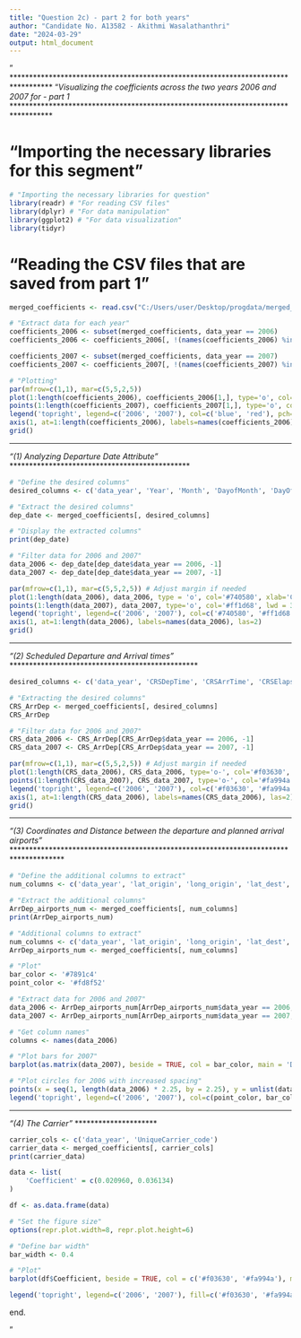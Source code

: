 ---
title: "Question 2c) - part 2 for both years"
author: "Candidate No. A13582 - Akithmi Wasalathanthri"
date: "2024-03-29"
output: html_document
---
"
**********************************************************************************
"*Visualizing the coefficients across the two years 2006 and 2007 for - part 1*
**********************************************************************************

# "Importing the necessary libraries for this segment"
```{r}
# "Importing the necessary libraries for question"
library(readr) # "For reading CSV files"
library(dplyr) # "For data manipulation"
library(ggplot2) # "For data visualization"
library(tidyr)

```

# "Reading the CSV files that are saved from part 1"
```{r}
merged_coefficients <- read.csv("C:/Users/user/Desktop/progdata/merged_coefficients.csv")
```

```{r}

# "Extract data for each year"
coefficients_2006 <- subset(merged_coefficients, data_year == 2006)
coefficients_2006 <- coefficients_2006[, !(names(coefficients_2006) %in% "data_year")]

coefficients_2007 <- subset(merged_coefficients, data_year == 2007)
coefficients_2007 <- coefficients_2007[, !(names(coefficients_2007) %in% "data_year")]

# "Plotting"
par(mfrow=c(1,1), mar=c(5,5,2,5)) 
plot(1:length(coefficients_2006), coefficients_2006[1,], type='o', col='blue', xlab='Features', ylab='Coefficients', main='Coefficients Comparison for 2006 and 2007')
points(1:length(coefficients_2007), coefficients_2007[1,], type='o', col='red')
legend('topright', legend=c('2006', '2007'), col=c('blue', 'red'), pch=1)
axis(1, at=1:length(coefficients_2006), labels=names(coefficients_2006), las=2)
grid()

```

**********************************************
*"(1) Analyzing Departure Date Attribute"*
**********************************************

```{r}
# "Define the desired columns"
desired_columns <- c('data_year', 'Year', 'Month', 'DayofMonth', 'DayOfWeek', 'DepTime')

# "Extract the desired columns"
dep_date <- merged_coefficients[, desired_columns]

# "Display the extracted columns"
print(dep_date)
```

```{r, fig.height= 6}
# "Filter data for 2006 and 2007"
data_2006 <- dep_date[dep_date$data_year == 2006, -1]
data_2007 <- dep_date[dep_date$data_year == 2007, -1]

par(mfrow=c(1,1), mar=c(5,5,2,5)) # Adjust margin if needed
plot(1:length(data_2006), data_2006, type = 'o', col='#740580', xlab='Coefficients', ylab='Coefficient Values', main='Coefficients for 2006 and 2007', lwd = 3)
points(1:length(data_2007), data_2007, type='o', col='#ff1d68', lwd = 3)
legend('topright', legend=c('2006', '2007'), col=c('#740580', '#ff1d68'), pch=1)
axis(1, at=1:length(data_2006), labels=names(data_2006), las=2)
grid()
```

************************************************
*"(2) Scheduled Departure and Arrival times"*
************************************************

```{r}
desired_columns <- c('data_year', 'CRSDepTime', 'CRSArrTime', 'CRSElapsedTime', 'DepDelay', 'NASDelay', 'LateAircraftDelay', 'WeatherDelay', 'SecurityDelay', 'CarrierDelay')

# "Extracting the desired columns"
CRS_ArrDep <- merged_coefficients[, desired_columns]
CRS_ArrDep
```

```{r, echo=FALSE, fig.width=12, fig.height=6}
# "Filter data for 2006 and 2007"
CRS_data_2006 <- CRS_ArrDep[CRS_ArrDep$data_year == 2006, -1]
CRS_data_2007 <- CRS_ArrDep[CRS_ArrDep$data_year == 2007, -1]

par(mfrow=c(1,1), mar=c(5,5,2,5)) # Adjust margin if needed
plot(1:length(CRS_data_2006), CRS_data_2006, type='o-', col='#f03630', xlab='Coefficients', ylab='Coefficient Values', main='Coefficients for 2006 and 2007', lwd = 3)
points(1:length(CRS_data_2007), CRS_data_2007, type='o-', col='#fa994a', lwd = 3)
legend('topright', legend=c('2006', '2007'), col=c('#f03630', '#fa994a'), pch=1)
axis(1, at=1:length(CRS_data_2006), labels=names(CRS_data_2006), las=2)
grid()

```

*************************************************************************************
*"(3) Coordinates and Distance between the departure and planned arrival airports"*
*************************************************************************************

```{r}
# "Define the additional columns to extract"
num_columns <- c('data_year', 'lat_origin', 'long_origin', 'lat_dest', 'long_dest', 'country_origin', 'country_dest', 'state_dest', 'iata_origin', 'iata_dest')

# "Extract the additional columns"
ArrDep_airports_num <- merged_coefficients[, num_columns]
print(ArrDep_airports_num)
```

```{r , echo=FALSE, fig.width=12, fig.height=6}


# "Additional columns to extract"
num_columns <- c('data_year', 'lat_origin', 'long_origin', 'lat_dest', 'long_dest', 'country_origin', 'country_dest', 'state_dest', 'iata_origin', 'iata_dest')
ArrDep_airports_num <- merged_coefficients[, num_columns]

# "Plot"
bar_color <- '#7891c4'
point_color <- '#fd8f52'

# "Extract data for 2006 and 2007"
data_2006 <- ArrDep_airports_num[ArrDep_airports_num$data_year == 2006, -1]
data_2007 <- ArrDep_airports_num[ArrDep_airports_num$data_year == 2007, -1]

# "Get column names"
columns <- names(data_2006)

# "Plot bars for 2007"
barplot(as.matrix(data_2007), beside = TRUE, col = bar_color, main = 'Dataset Visualization', names.arg = columns, ylim = range(c(data_2006, data_2007)))

# "Plot circles for 2006 with increased spacing"
points(x = seq(1, length(data_2006) * 2.25, by = 2.25), y = unlist(data_2006), col = point_color, pch = 19, cex = 2)
legend('topright', legend=c('2006', '2007'), col=c(point_color, bar_color), pch=c(19, NA), title='Year')
```

*********************
*"(4) The Carrier"*
*********************

```{r}

carrier_cols <- c('data_year', 'UniqueCarrier_code')
carrier_data <- merged_coefficients[, carrier_cols]
print(carrier_data)
```

```{r}

data <- list(
    'Coefficient' = c(0.020960, 0.036134)
)

df <- as.data.frame(data)

# "Set the figure size"
options(repr.plot.width=8, repr.plot.height=6)

# "Define bar width"
bar_width <- 0.4

# "Plot" 
barplot(df$Coefficient, beside = TRUE, col = c('#f03630', '#fa994a'), main = 'UniqueCarrier_code Coefficient Comparison', ylab = 'Coefficient', xlab = 'Year', names.arg = c('2006', '2007'))

legend('topright', legend=c('2006', '2007'), fill=c('#f03630', '#fa994a'))
```

end.




































































"
